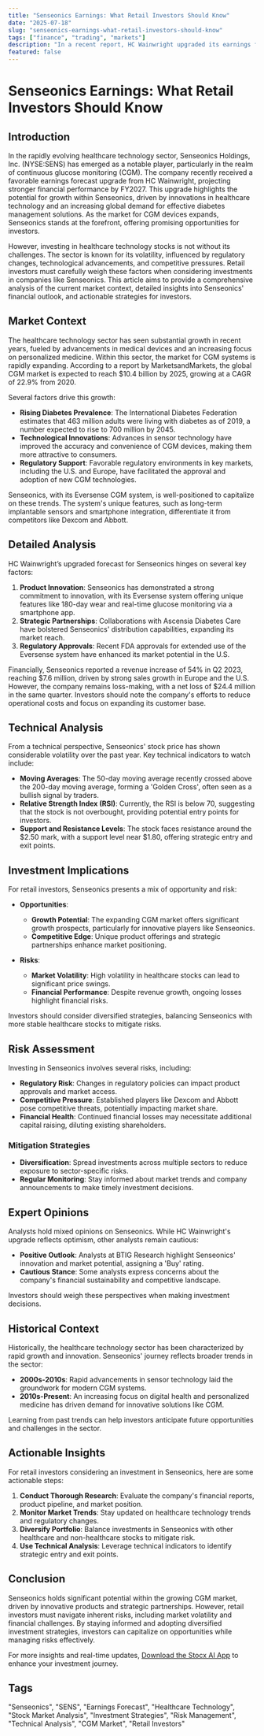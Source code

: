 ```yaml
---
title: "Senseonics Earnings: What Retail Investors Should Know"
date: "2025-07-18"
slug: "senseonics-earnings-what-retail-investors-should-know"
tags: ["finance", "trading", "markets"]
description: "In a recent report, HC Wainwright upgraded its earnings forecast for Senseonics Holdings, Inc. (NYSE:SENS), projecting stronger earnings for FY2027. This positive outlook stems from the company's advancements in continuous glucose monitoring (CGM) technology, an area seeing significant growth. For retail investors, this development presents both opportunities and risks. While the potential for growth is notable, driven by increasing demand for innovative healthcare solutions, the inherent volatility and market competition pose challenges. This article delves into the broader market trends, detailed analysis of Senseonics' financial health, and technical insights to help investors make informed decisions. By understanding the implications of these forecasts, investors can better navigate the healthcare technology sector, balancing optimism with a cautious approach to risk management."
featured: false
---
```


# Senseonics Earnings: What Retail Investors Should Know

## Introduction

In the rapidly evolving healthcare technology sector, Senseonics Holdings, Inc. (NYSE:SENS) has emerged as a notable player, particularly in the realm of continuous glucose monitoring (CGM). The company recently received a favorable earnings forecast upgrade from HC Wainwright, projecting stronger financial performance by FY2027. This upgrade highlights the potential for growth within Senseonics, driven by innovations in healthcare technology and an increasing global demand for effective diabetes management solutions. As the market for CGM devices expands, Senseonics stands at the forefront, offering promising opportunities for investors.

However, investing in healthcare technology stocks is not without its challenges. The sector is known for its volatility, influenced by regulatory changes, technological advancements, and competitive pressures. Retail investors must carefully weigh these factors when considering investments in companies like Senseonics. This article aims to provide a comprehensive analysis of the current market context, detailed insights into Senseonics' financial outlook, and actionable strategies for investors.

## Market Context

The healthcare technology sector has seen substantial growth in recent years, fueled by advancements in medical devices and an increasing focus on personalized medicine. Within this sector, the market for CGM systems is rapidly expanding. According to a report by MarketsandMarkets, the global CGM market is expected to reach $10.4 billion by 2025, growing at a CAGR of 22.9% from 2020.

Several factors drive this growth:

- **Rising Diabetes Prevalence**: The International Diabetes Federation estimates that 463 million adults were living with diabetes as of 2019, a number expected to rise to 700 million by 2045.
- **Technological Innovations**: Advances in sensor technology have improved the accuracy and convenience of CGM devices, making them more attractive to consumers.
- **Regulatory Support**: Favorable regulatory environments in key markets, including the U.S. and Europe, have facilitated the approval and adoption of new CGM technologies.

Senseonics, with its Eversense CGM system, is well-positioned to capitalize on these trends. The system's unique features, such as long-term implantable sensors and smartphone integration, differentiate it from competitors like Dexcom and Abbott.

## Detailed Analysis

HC Wainwright’s upgraded forecast for Senseonics hinges on several key factors:

1. **Product Innovation**: Senseonics has demonstrated a strong commitment to innovation, with its Eversense system offering unique features like 180-day wear and real-time glucose monitoring via a smartphone app.
2. **Strategic Partnerships**: Collaborations with Ascensia Diabetes Care have bolstered Senseonics' distribution capabilities, expanding its market reach.
3. **Regulatory Approvals**: Recent FDA approvals for extended use of the Eversense system have enhanced its market potential in the U.S.

Financially, Senseonics reported a revenue increase of 54% in Q2 2023, reaching $7.6 million, driven by strong sales growth in Europe and the U.S. However, the company remains loss-making, with a net loss of $24.4 million in the same quarter. Investors should note the company's efforts to reduce operational costs and focus on expanding its customer base.

## Technical Analysis

From a technical perspective, Senseonics' stock price has shown considerable volatility over the past year. Key technical indicators to watch include:

- **Moving Averages**: The 50-day moving average recently crossed above the 200-day moving average, forming a 'Golden Cross', often seen as a bullish signal by traders.
- **Relative Strength Index (RSI)**: Currently, the RSI is below 70, suggesting that the stock is not overbought, providing potential entry points for investors.
- **Support and Resistance Levels**: The stock faces resistance around the $2.50 mark, with a support level near $1.80, offering strategic entry and exit points.

## Investment Implications

For retail investors, Senseonics presents a mix of opportunity and risk:

- **Opportunities**:
  - **Growth Potential**: The expanding CGM market offers significant growth prospects, particularly for innovative players like Senseonics.
  - **Competitive Edge**: Unique product offerings and strategic partnerships enhance market positioning.

- **Risks**:
  - **Market Volatility**: High volatility in healthcare stocks can lead to significant price swings.
  - **Financial Performance**: Despite revenue growth, ongoing losses highlight financial risks.

Investors should consider diversified strategies, balancing Senseonics with more stable healthcare stocks to mitigate risks.

## Risk Assessment

Investing in Senseonics involves several risks, including:

- **Regulatory Risk**: Changes in regulatory policies can impact product approvals and market access.
- **Competitive Pressure**: Established players like Dexcom and Abbott pose competitive threats, potentially impacting market share.
- **Financial Health**: Continued financial losses may necessitate additional capital raising, diluting existing shareholders.

### Mitigation Strategies

- **Diversification**: Spread investments across multiple sectors to reduce exposure to sector-specific risks.
- **Regular Monitoring**: Stay informed about market trends and company announcements to make timely investment decisions.

## Expert Opinions

Analysts hold mixed opinions on Senseonics. While HC Wainwright's upgrade reflects optimism, other analysts remain cautious:

- **Positive Outlook**: Analysts at BTIG Research highlight Senseonics' innovation and market potential, assigning a 'Buy' rating.
- **Cautious Stance**: Some analysts express concerns about the company's financial sustainability and competitive landscape.

Investors should weigh these perspectives when making investment decisions.

## Historical Context

Historically, the healthcare technology sector has been characterized by rapid growth and innovation. Senseonics' journey reflects broader trends in the sector:

- **2000s-2010s**: Rapid advancements in sensor technology laid the groundwork for modern CGM systems.
- **2010s-Present**: An increasing focus on digital health and personalized medicine has driven demand for innovative solutions like CGM.

Learning from past trends can help investors anticipate future opportunities and challenges in the sector.

## Actionable Insights

For retail investors considering an investment in Senseonics, here are some actionable steps:

1. **Conduct Thorough Research**: Evaluate the company's financial reports, product pipeline, and market position.
2. **Monitor Market Trends**: Stay updated on healthcare technology trends and regulatory changes.
3. **Diversify Portfolio**: Balance investments in Senseonics with other healthcare and non-healthcare stocks to mitigate risk.
4. **Use Technical Analysis**: Leverage technical indicators to identify strategic entry and exit points.

## Conclusion

Senseonics holds significant potential within the growing CGM market, driven by innovative products and strategic partnerships. However, retail investors must navigate inherent risks, including market volatility and financial challenges. By staying informed and adopting diversified investment strategies, investors can capitalize on opportunities while managing risks effectively.

For more insights and real-time updates, [Download the Stocx AI App](https://stocx.co) to enhance your investment journey.

## Tags

"Senseonics", "SENS", "Earnings Forecast", "Healthcare Technology", "Stock Market Analysis", "Investment Strategies", "Risk Management", "Technical Analysis", "CGM Market", "Retail Investors"